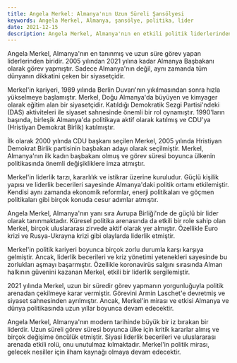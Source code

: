 ```yaml
---
title: Angela Merkel: Almanya'nın Uzun Süreli Şansölyesi
keywords: Angela Merkel, Almanya, şansölye, politika, lider
date: 2021-12-15
description: Angela Merkel, Almanya'nın en etkili politik liderlerinden biridir. Uzun süreli görev süresi boyunca ülkede büyük değişimlere imza atmıştır.
---
```


Angela Merkel, Almanya'nın en tanınmış ve uzun süre görev yapan liderlerinden biridir. 2005 yılından 2021 yılına kadar Almanya Başbakanı olarak görev yapmıştır. Sadece Almanya'nın değil, aynı zamanda tüm dünyanın dikkatini çeken bir siyasetçidir.

Merkel'in kariyeri, 1989 yılında Berlin Duvarı'nın yıkılmasından sonra hızla yükselmeye başlamıştır. Merkel, Doğu Almanya'da büyüyen ve kimyager olarak eğitim alan bir siyasetçidir. Katıldığı Demokratik Sezgi Partisi'ndeki (DAS) aktiviteleri ile siyaset sahnesinde önemli bir rol oynamıştır. 1990'ların başında, birleşik Almanya'da politikaya aktif olarak katılmış ve CDU'ya (Hristiyan Demokrat Birlik) katılmıştır.

İlk olarak 2000 yılında CDU başkanı seçilen Merkel, 2005 yılında Hristiyan Demokrat Birlik partisinin başbakan adayı olarak seçilmiştir. Merkel, Almanya'nın ilk kadın başbakanı olmuş ve görev süresi boyunca ülkenin politikasında önemli değişikliklere imza atmıştır.

Merkel'in liderlik tarzı, kararlılık ve istikrar üzerine kuruludur. Güçlü kişilik yapısı ve liderlik becerileri sayesinde Almanya'daki politik ortamı etkilemiştir. Kendisi aynı zamanda ekonomik reformlar, enerji politikaları ve göçmen politikaları gibi birçok konuda cesur adımlar atmıştır.

Angela Merkel, Almanya'nın yanı sıra Avrupa Birliği'nde de güçlü bir lider olarak tanınmaktadır. Küresel politika arenasında da etkili bir role sahip olan Merkel, birçok uluslararası zirvede aktif olarak yer almıştır. Özellikle Euro krizi ve Rusya-Ukrayna krizi gibi olaylarda liderlik etmiştir.

Merkel'in politik kariyeri boyunca birçok zorlu durumla karşı karşıya gelmiştir. Ancak, liderlik becerileri ve kriz yönetimi yetenekleri sayesinde bu zorlukları aşmayı başarmıştır. Özellikle koronavirüs salgını sırasında Alman halkının güvenini kazanan Merkel, etkili bir liderlik sergilemiştir.

2021 yılında Merkel, uzun bir süredir görev yapmanın yorgunluğuyla politik arenadan çekilmeye karar vermiştir. Görevini Armin Laschet'e devretmiş ve siyaset sahnesinden ayrılmıştır. Ancak, Merkel'in mirası ve etkisi Almanya ve dünya politikasında uzun yıllar boyunca devam edecektir.

Angela Merkel, Almanya'nın modern tarihinde büyük bir iz bırakan bir liderdir. Uzun süreli görev süresi boyunca ülke için kritik kararlar almış ve birçok değişime öncülük etmiştir. Siyasi liderlik becerileri ve uluslararası arenada etkili rolü, onu unutulmaz kılmaktadır. Merkel'in politik mirası, gelecek nesiller için ilham kaynağı olmaya devam edecektir.